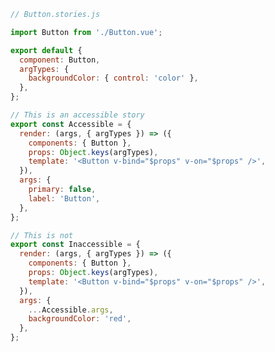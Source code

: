 ```js
// Button.stories.js

import Button from './Button.vue';

export default {
  component: Button,
  argTypes: {
    backgroundColor: { control: 'color' },
  },
};

// This is an accessible story
export const Accessible = {
  render: (args, { argTypes }) => ({
    components: { Button },
    props: Object.keys(argTypes),
    template: '<Button v-bind="$props" v-on="$props" />',
  }),
  args: {
    primary: false,
    label: 'Button',
  },
};

// This is not
export const Inaccessible = {
  render: (args, { argTypes }) => ({
    components: { Button },
    props: Object.keys(argTypes),
    template: '<Button v-bind="$props" v-on="$props" />',
  }),
  args: {
    ...Accessible.args,
    backgroundColor: 'red',
  },
};
```
